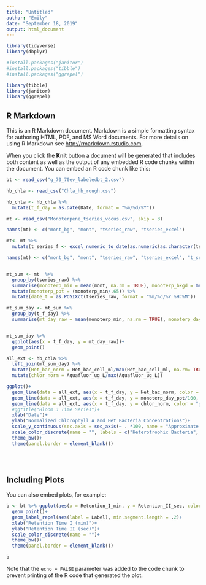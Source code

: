 ```yaml
---
title: "Untitled"
author: "Emily"
date: "September 18, 2019"
output: html_document
---
```


```r
library(tidyverse)
library(dbplyr)

#install.packages("janitor")
#install.packages("tibble")
#install.packages("ggrepel")

library(tibble)
library(janitor)
library(ggrepel)


```

## R Markdown

This is an R Markdown document. Markdown is a simple formatting syntax for authoring HTML, PDF, and MS Word documents. For more details on using R Markdown see <http://rmarkdown.rstudio.com>.

When you click the **Knit** button a document will be generated that includes both content as well as the output of any embedded R code chunks within the document. You can embed an R code chunk like this:

```r
bt <- read_csv("g_70_70ev_labeledbt_2.csv")

hb_chla <- read_csv("Chla_hb_rough.csv")

hb_chla <- hb_chla %>% 
  mutate(t_f_day = as.Date(Date, format = "%m/%d/%Y"))

mt <- read_csv("Monoterpene_tseries_vocus.csv", skip = 3)

names(mt) <- c("mont_bg", "mont", "tseries_raw", "tseries_excel")

mt<- mt %>% 
  mutate(t_series_f <- excel_numeric_to_date(as.numeric(as.character(tseries_excel)), date_system = "modern"))    

names(mt) <- c("mont_bg", "mont", "tseries_raw", "tseries_excel", "t_series_f")


mt_sum <- mt  %>% 
  group_by(tseries_raw) %>% 
  summarise(monoterp_min = mean(mont, na.rm = TRUE), monoterp_bkgd = mean(mont_bg, na.rm = TRUE), t_f_day = min (t_series_f)) %>% 
  mutate(monoterp_ppt = (monoterp_min/.65)) %>% 
  mutate(date_t = as.POSIXct(tseries_raw, format = "%m/%d/%Y %H:%M"))

mt_sum_day <- mt_sum %>% 
  group_by(t_f_day) %>% 
  summarise(mt_day_raw = mean(monoterp_min, na.rm = TRUE), monoterp_day_ppt = mean(monoterp_ppt, na.rm = TRUE), monoterp_day_bkgd = mean(monoterp_bkgd, na.rm = TRUE))


mt_sum_day %>% 
  ggplot(aes(x = t_f_day, y = mt_day_raw))+
  geom_point()

all_ext <- hb_chla %>% 
  left_join(mt_sum_day) %>% 
  mutate(Het_bac_norm = Het_bac_cell_ml/max(Het_bac_cell_ml, na.rm= TRUE)) %>% 
  mutate(chlor_norm = Aquafluor_ug_L/max(Aquafluor_ug_L))

ggplot()+
  geom_line(data = all_ext, aes(x = t_f_day, y = Het_bac_norm, color = "blue"), size = 1.1)+
  geom_line(data = all_ext, aes(x = t_f_day, y = monoterp_day_ppt/100, color = "red"), size = 1.1)+
  geom_line(data = all_ext, aes(x = t_f_day, y = chlor_norm, color = "green"), size = 1.1)+
  #ggtitle("Bloom 3 Time Series")+
  xlab("Date")+
  ylab("Normalized Chlorophyll A and Het Bacteria Concentrations")+
  scale_y_continuous(sec.axis = sec_axis(~ . *100, name = "Approximate Monoterpene Abundance from PTR (ppt)"))+
  scale_color_discrete(name = "", labels = c("Heterotrophic Bacteria", "Chlorophyll A", "Monoterpene"))+
  theme_bw()+
  theme(panel.border = element_blank())
  
  
  
```

## Including Plots

You can also embed plots, for example:

```r
b <- bt %>% ggplot(aes(x = Retention_I_min, y = Retention_II_sec, color = Category))+
  geom_point()+
  geom_label_repel(aes(label = Label), min.segment.length = .2)+
  xlab("Retention Time I (min)")+
  ylab("Retention Time II (sec)")+
  scale_color_discrete(name = "")+
  theme_bw()+
  theme(panel.border = element_blank())

b
```

Note that the `echo = FALSE` parameter was added to the code chunk to prevent printing of the R code that generated the plot.
